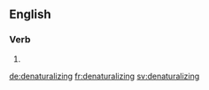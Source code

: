 
==English==

===Verb===
{{head|en}}

# {{present participle of|denaturalize}}

[[de:denaturalizing]]
[[fr:denaturalizing]]
[[sv:denaturalizing]]